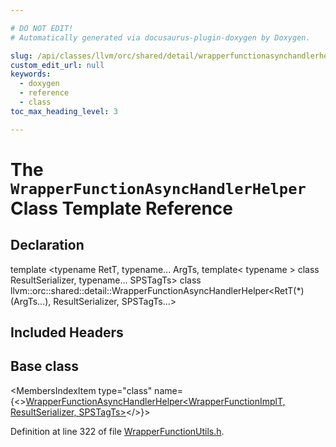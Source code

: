 ```yaml
---

# DO NOT EDIT!
# Automatically generated via docusaurus-plugin-doxygen by Doxygen.

slug: /api/classes/llvm/orc/shared/detail/wrapperfunctionasynchandlerhelper-f451fc7537a691bd25ddab4c2ea4d1ad
custom_edit_url: null
keywords:
  - doxygen
  - reference
  - class
toc_max_heading_level: 3

---
```





# The `WrapperFunctionAsyncHandlerHelper` Class Template Reference

<DoxygenPage pluginConfig={pluginConfig}>



## Declaration

<CodeBlock>template &lt;typename RetT, typename... ArgTs, template&lt; typename &gt; class ResultSerializer, typename... SPSTagTs&gt;
class llvm::orc::shared::detail::WrapperFunctionAsyncHandlerHelper&lt;RetT(&#42;)(ArgTs...), ResultSerializer, SPSTagTs...&gt;</CodeBlock>

## Included Headers

<IncludesList>
<IncludesListItem
  filePath="llvm/ExecutionEngine/Orc/Shared/WrapperFunctionUtils.h"
  permalink="/docs/api/files/include/include/llvm/include/llvm/executionengine/include/llvm/executionengine/orc/include/llvm/executionengine/orc/shared/wrapperfunctionutils-h"
  isLocal="true" />
</IncludesList>

## Base class

<MembersIndex>

<MembersIndexItem
  type="class"
  name={<><a href="/docs/api/classes/llvm/orc/shared/detail/wrapperfunctionasynchandlerhelper">WrapperFunctionAsyncHandlerHelper&lt;WrapperFunctionImplT, ResultSerializer, SPSTagTs&gt;</a></>}>
</MembersIndexItem>

</MembersIndex>


Definition at line 322 of file <a href="/docs/api/files/include/include/llvm/include/llvm/executionengine/include/llvm/executionengine/orc/include/llvm/executionengine/orc/shared/wrapperfunctionutils-h">WrapperFunctionUtils.h</a>.

</DoxygenPage>
